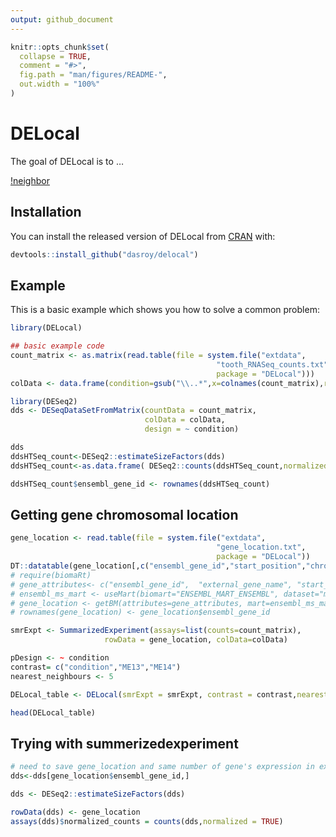 ```yaml
---
output: github_document
---
```


<!-- README.md is generated from README.Rmd. Please edit that file -->

```r
knitr::opts_chunk$set(
  collapse = TRUE,
  comment = "#>",
  fig.path = "man/figures/README-",
  out.width = "100%"
)
```

# DELocal

<!-- badges: start -->
<!-- badges: end -->

The goal of DELocal is to ...

[!neighbor](Fig_2_solid.svg.png)

## Installation

You can install the released version of DELocal from [CRAN](https://CRAN.R-project.org) with:

``` r
devtools::install_github("dasroy/delocal")
```

## Example

This is a basic example which shows you how to solve a common problem:

```r
library(DELocal)

## basic example code
count_matrix <- as.matrix(read.table(file = system.file("extdata", 
                                              "tooth_RNASeq_counts.txt", 
                                              package = "DELocal")))
colData <- data.frame(condition=gsub("\\..*",x=colnames(count_matrix),replacement = ""))

library(DESeq2)
dds <- DESeqDataSetFromMatrix(countData = count_matrix,
                              colData = colData,
                              design = ~ condition)

dds
ddsHTSeq_count<-DESeq2::estimateSizeFactors(dds)
ddsHTSeq_count<-as.data.frame( DESeq2::counts(ddsHTSeq_count,normalized=TRUE))

ddsHTSeq_count$ensembl_gene_id <- rownames(ddsHTSeq_count)
```

## Getting gene chromosomal location
```r
gene_location <- read.table(file = system.file("extdata", 
                                              "gene_location.txt", 
                                              package = "DELocal"))
DT::datatable(gene_location[,c("ensembl_gene_id","start_position","chromosome_name")],rownames = FALSE)
# require(biomaRt)
# gene_attributes<- c("ensembl_gene_id",  "external_gene_name", "start_position", "end_position", "chromosome_name", "gene_biotype")
# ensembl_ms_mart <- useMart(biomart="ENSEMBL_MART_ENSEMBL", dataset="mmusculus_gene_ensembl", host="www.ensembl.org")
# gene_location <- getBM(attributes=gene_attributes, mart=ensembl_ms_mart,  verbose = FALSE, values =ddsHTSeq_count$ensembl_gene_id , filters = "ensembl_gene_id")
# rownames(gene_location) <- gene_location$ensembl_gene_id
```


```r
smrExpt <- SummarizedExperiment(assays=list(counts=count_matrix),
                     rowData = gene_location, colData=colData)

pDesign <- ~ condition
contrast= c("condition","ME13","ME14")
nearest_neighbours <- 5

DELocal_table <- DELocal(smrExpt = smrExpt, contrast = contrast,nearest_neighbours = 5,pDesign = ~ condition,pValue_cut = 0.05, logFold_cut = 0)

head(DELocal_table)
```

## Trying with summerizedexperiment

```r
# need to save gene_location and same number of gene's expression in example data
dds<-dds[gene_location$ensembl_gene_id,]

dds <- DESeq2::estimateSizeFactors(dds)

rowData(dds) <- gene_location
assays(dds)$normalized_counts = counts(dds,normalized = TRUE)

```

